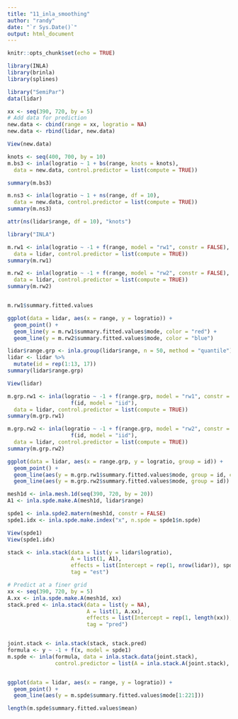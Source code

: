 ```yaml
---
title: "11_inla_smoothing"
author: "randy"
date: "`r Sys.Date()`"
output: html_document
---
```


```r
knitr::opts_chunk$set(echo = TRUE)
```




```r
library(INLA)
library(brinla)
library(splines)
```


```r
library("SemiPar")
data(lidar)

xx <- seq(390, 720, by = 5)
# Add data for prediction
new.data <- cbind(range = xx, logratio = NA)
new.data <- rbind(lidar, new.data)

View(new.data)
```


```r
knots <- seq(400, 700, by = 10)
m.bs3 <- inla(logratio ~ 1 + bs(range, knots = knots),
  data = new.data, control.predictor = list(compute = TRUE))

summary(m.bs3)
```


```r
m.ns3 <- inla(logratio ~ 1 + ns(range, df = 10),
  data = new.data, control.predictor = list(compute = TRUE))
summary(m.ns3)

attr(ns(lidar$range, df = 10), "knots")

```



```r
library("INLA")

m.rw1 <- inla(logratio ~ -1 + f(range, model = "rw1", constr = FALSE),
  data = lidar, control.predictor = list(compute = TRUE))
summary(m.rw1)

m.rw2 <- inla(logratio ~ -1 + f(range, model = "rw2", constr = FALSE),
  data = lidar, control.predictor = list(compute = TRUE))
summary(m.rw2)


m.rw1$summary.fitted.values
```


```r
ggplot(data = lidar, aes(x = range, y = logratio)) +
  geom_point() +
  geom_line(y = m.rw1$summary.fitted.values$mode, color = "red") +
  geom_line(y = m.rw2$summary.fitted.values$mode, color = "blue")
```


```r
lidar$range.grp <- inla.group(lidar$range, n = 50, method = "quantile")
lidar <- lidar %>%
  mutate(id = rep(1:13, 17))
summary(lidar$range.grp)

View(lidar)
```



```r
m.grp.rw1 <- inla(logratio ~ -1 + f(range.grp, model = "rw1", constr = FALSE) + 
                    f(id, model = "iid"),
  data = lidar, control.predictor = list(compute = TRUE))
summary(m.grp.rw1)

m.grp.rw2 <- inla(logratio ~ -1 + f(range.grp, model = "rw2", constr = FALSE) +
                    f(id, model = "iid"),
  data = lidar, control.predictor = list(compute = TRUE))
summary(m.grp.rw2)
```



```r
ggplot(data = lidar, aes(x = range.grp, y = logratio, group = id)) +
  geom_point() +
  geom_line(aes(y = m.grp.rw1$summary.fitted.values$mode, group = id, color = as.factor(id))) +
  geom_line(aes(y = m.grp.rw2$summary.fitted.values$mode, group = id)) 
```


```r
mesh1d <- inla.mesh.1d(seq(390, 720, by = 20)) 
A1 <- inla.spde.make.A(mesh1d, lidar$range)

spde1 <- inla.spde2.matern(mesh1d, constr = FALSE)
spde1.idx <- inla.spde.make.index("x", n.spde = spde1$n.spde)

View(spde1)
View(spde1.idx)
```


```r
stack <- inla.stack(data = list(y = lidar$logratio),
                    A = list(1, A1),
                    effects = list(Intercept = rep(1, nrow(lidar)), spde1.idx),
                    tag = "est")

# Predict at a finer grid
xx <- seq(390, 720, by = 5)
A.xx <- inla.spde.make.A(mesh1d, xx)
stack.pred <- inla.stack(data = list(y = NA),
                         A = list(1, A.xx),
                         effects = list(Intercept = rep(1, length(xx)), spde1.idx),
                         tag = "pred")


joint.stack <- inla.stack(stack, stack.pred)
formula <- y ~ -1 + f(x, model = spde1)
m.spde <- inla(formula, data = inla.stack.data(joint.stack),
               control.predictor = list(A = inla.stack.A(joint.stack), compute = TRUE))


ggplot(data = lidar, aes(x = range, y = logratio)) +
  geom_point() +
  geom_line(aes(y = m.spde$summary.fitted.values$mode[1:221]))

length(m.spde$summary.fitted.values$mean)
```


















